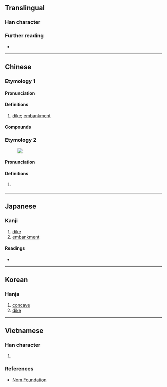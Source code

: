 {{also|圬}}
{{character info}}
==Translingual==

===Han character===
{{Han char|rn=32|rad=土|as=03|sn=6|four=41140|canj=GMD|ids=⿰土于}}

===Further reading===
* {{Han ref|kx=0223.110|dkj=04882|dj=0456.010|hdz=10418.010|uh=5729|ud=22313|bh=A666|bd=42598}}

----

==Chinese==
{{zh-forms}}

===Etymology 1===

====Pronunciation====
{{zh-pron
|m=yú,wéi,1nb=Taiwan,2nb=Mainland
|c=jyu4,wai4
|cat=n
}}

====Definitions====
{{head|zh|Han character}}

# [[dike]]; [[embankment]]

====Compounds====
{{zh-der|黃圩}}

===Etymology 2===
[[File:An example of Fangcheng dialect's use.jpg|thumb|{{lang|zh|趁'''圩'''啦}}]]

====Pronunciation====
{{zh-pron
|m=xū
|c=heoi1
|cat=n
}}

====Definitions====
{{head|zh|Han character}}

# {{lb|zh|Mainland}} {{zh-alt-form|墟|[[fair]]; [[market]]}}

----

==Japanese==

===Kanji===
{{ja-kanji|grade=|rs=土03}}

# [[dike]]
# [[embankment]]

====Readings====
* {{ja-readings|on=う,お,い,きょ|kun=つつみ,きし,くぼむ}}

----

==Korean==

===Hanja===
{{ko-hanja|우}}

# [[concave]]
# [[dike]]

----

==Vietnamese==

===Han character===
{{vi-readings|hanviet=vu|nom=vò,vu,vùa,khư|rs=土03}}

# {{rfdef|vi|sort=土03}}

===References===
* [http://nomfoundation.org/common/nom_details.php?codepoint=5729 Nom Foundation]